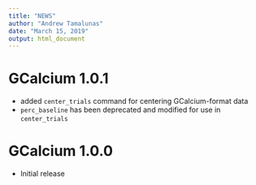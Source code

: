 ```yaml
---
title: "NEWS"
author: "Andrew Tamalunas"
date: "March 15, 2019"
output: html_document
---
```


# GCalcium 1.0.1

* added `center_trials` command for centering GCalcium-format data
* `perc_baseline` has been deprecated and modified for use in `center_trials`


# GCalcium 1.0.0

* Initial release
